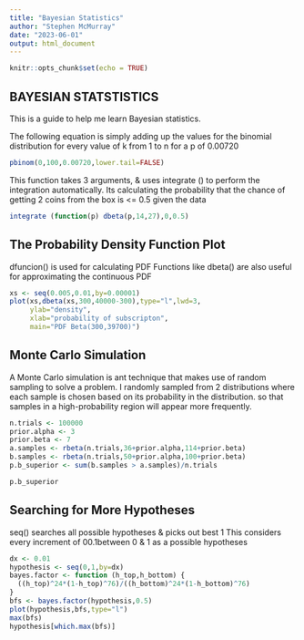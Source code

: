 ```yaml
---
title: "Bayesian Statistics"
author: "Stephen McMurray"
date: "2023-06-01"
output: html_document
---
```


```r
knitr::opts_chunk$set(echo = TRUE)
```

## BAYESIAN STATSTISTICS

This is a guide to help me learn Bayesian statistics.

The following equation is simply adding up the values for the binomial distribution for every value of k from 1 to n for a p of 0.00720

```r
pbinom(0,100,0.00720,lower.tail=FALSE)
```

This function takes 3 arguments, & uses integrate () to perform the integration automatically.
Its calculating the probability that the chance of getting 2 coins from the box is <= 0.5 given the data

```r
integrate (function(p) dbeta(p,14,27),0,0.5)
```

## The Probability Density Function Plot

dfuncion() is used for calculating PDF
Functions like dbeta() are also useful for approximating the continuous PDF

```r
xs <- seq(0.005,0.01,by=0.00001)
plot(xs,dbeta(xs,300,40000-300),type="l",lwd=3,
     ylab="density",
     xlab="probability of subscripton",
     main="PDF Beta(300,39700)")
```

## Monte Carlo Simulation

A Monte Carlo simulation is ant technique that makes use of random sampling to solve a problem.
I randomly sampled from 2 distributions where each sample is chosen based on its probability in the distribution.
so that samples in a high-probability region will appear more frequently.

```r
n.trials <- 100000
prior.alpha <- 3
prior.beta <- 7
a.samples <- rbeta(n.trials,36+prior.alpha,114+prior.beta)
b.samples <- rbeta(n.trials,50+prior.alpha,100+prior.beta)
p.b_superior <- sum(b.samples > a.samples)/n.trials

p.b_superior  

```

## Searching for More Hypotheses

seq() searches all possible hypotheses & picks out best 1
This considers every increment of 00.1between 0 & 1 as a possible hypotheses

```r
dx <- 0.01
hypothesis <- seq(0,1,by=dx)
bayes.factor <- function (h_top,h_bottom) {
  ((h_top)^24*(1-h_top)^76)/((h_bottom)^24*(1-h_bottom)^76)
}
bfs <- bayes.factor(hypothesis,0.5)
plot(hypothesis,bfs,type="l")
max(bfs)
hypothesis[which.max(bfs)]
```

